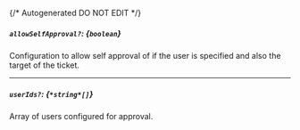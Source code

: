 {/* Autogenerated DO NOT EDIT  */}
##### `allowSelfApproval?`: *{`boolean`}*
Configuration to allow self approval of if the user is specified and also the target of the ticket.

---
##### `userIds?`: *{`*string*[]`}*
Array of users configured for approval.


